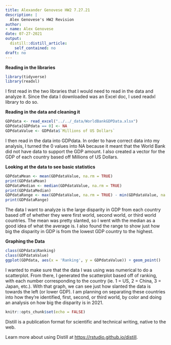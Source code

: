```yaml
---
title: Alexander Genovese HW2 7.27.21
description: |
  Alex Genovese's HW2 Revision
author:
- name: Alex Genovese
date: 07-27-2021
output:
  distill::distill_article:
    self_contained: no
draft: no
---
```

**Reading in the libraries**
```r
library(tidyverse)
library(readxl)
```
I first read in the two libraries that I would need to read in the data and 
analyze it. Since the data I downloaded was an Excel doc, I used readxl 
library to do so.

**Reading in the data and cleaning it**
```r
GDPdata <- read_excel("../../_data/WorldBankGDPData.xlsx")
GDPdata[GDPdata == 0] <- NA
GDPdataValue <- GDPdata$`Millions of US Dollars`
```
I then read in the data into GDPdata. In order to have correct data into my 
analysis, I turned the 0 values into NA because it meant that the World Bank 
did not have data to support the GDP amount. I also created a vector for the 
GDP of each country based off Millions of US Dollars.

**Looking at the data to see basic statistics**
```r
GDPdataMean <- mean(GDPdataValue, na.rm = TRUE)
print(GDPdataMean)
GDPdataMedian <- median(GDPdataValue, na.rm = TRUE)
print(GDPdataMedian)
GDPdataRange <- max(GDPdataValue, na.rm = TRUE) - min(GDPdataValue, na.rm = TRUE)
print(GDPdataRange)
```
The data I want to analyze is the large disparity in GDP from each country 
based off of whether they were first world, second world, or third world 
countries. The mean was pretty slanted, so I went with the median as a good 
idea of what the average is. I also found the range to show just how big the 
disparity in GDP is from the lowest GDP country to the highest. 

**Graphing the Data**
```r
class(GDPdata$Ranking)
class(GDPdataValue)
ggplot(GDPdata, aes(x = 'Ranking', y = GDPdataValue)) + geom_point()
```
I wanted to make sure that the data I was using was numerical to do a 
scatterplot. From there, I generated the scatterplot based off of ranking, 
with each number corresponding to the country (ie. 1 = US, 2 = China, 3 = 
Japan, etc.). With that graph, we can see just how slanted the data is towards 
the left (or lower GDP).
I am planning on separating these countries into how they're identified, 
first, second, or third world, by color and doing an analysis on how 
big the disparity is in 2021.
```r
knitr::opts_chunk$set(echo = FALSE)
```

Distill is a publication format for scientific and technical writing, native to the web.

Learn more about using Distill at <https://rstudio.github.io/distill>.


